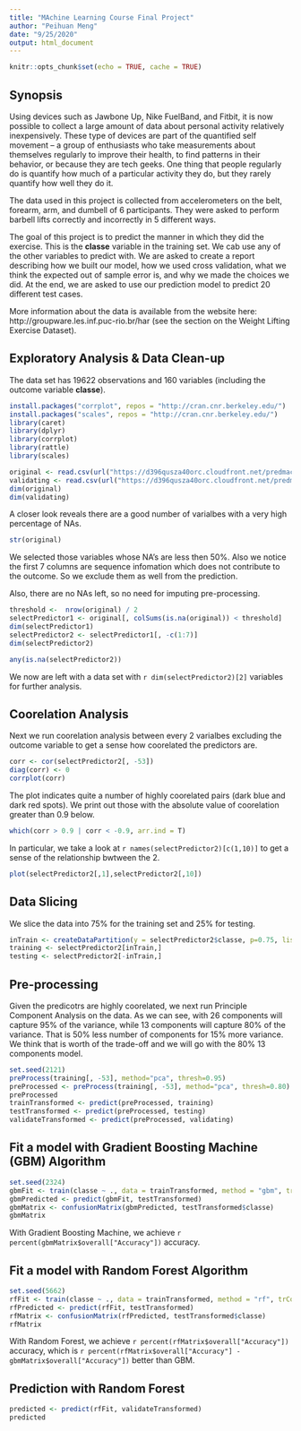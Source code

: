 ```yaml
---
title: "MAchine Learning Course Final Project"
author: "Peihuan Meng"
date: "9/25/2020"
output: html_document
---
```


```r
knitr::opts_chunk$set(echo = TRUE, cache = TRUE)
```

## Synopsis

Using devices such as Jawbone Up, Nike FuelBand, and Fitbit, it is now possible to collect a large amount of data about personal activity relatively inexpensively. These type of devices are part of the quantified self movement – a group of enthusiasts who take measurements about themselves regularly to improve their health, to find patterns in their behavior, or because they are tech geeks. One thing that people regularly do is quantify how much of a particular activity they do, but they rarely quantify how well they do it. 

The data used in this project is collected from accelerometers on the belt, forearm, arm, and dumbell of 6 participants. They were asked to perform barbell lifts correctly and incorrectly in 5 different ways. 

The goal of this project is to predict the manner in which they did the exercise. This is the **classe** variable in the training set. We cab use any of the other variables to predict with. We are asked to create a report describing how we built our model, how we used cross validation, what we think the expected out of sample error is, and why we made the choices we did. At the end, we are asked to use our prediction model to predict 20 different test cases.

More information about the data is available from the website here: http://groupware.les.inf.puc-rio.br/har (see the section on the Weight Lifting Exercise Dataset).

## Exploratory Analysis & Data Clean-up

The data set has 19622 observations and 160 variables (including the outcome variable **classe**).

```r
install.packages("corrplot", repos = "http://cran.cnr.berkeley.edu/")
install.packages("scales", repos = "http://cran.cnr.berkeley.edu/")
library(caret)
library(dplyr)
library(corrplot)
library(rattle)
library(scales)
```

```r
original <- read.csv(url("https://d396qusza40orc.cloudfront.net/predmachlearn/pml-training.csv"), na.strings=c("NA","#DIV/0!", ""), colClasses = c("classe" = "factor"))
validating <- read.csv(url("https://d396qusza40orc.cloudfront.net/predmachlearn/pml-testing.csv"), na.strings=c("NA","#DIV/0!", ""))
dim(original)
dim(validating)
```

A closer look reveals there are a good number of varialbes with a very high percentage of NAs. 

```r
str(original)
```

We selected those variables whose NA's are less then 50%. Also we notice the first 7 columns are sequence infomation which does not contribute to the outcome. So we exclude them as well from the prediction. 

Also, there are no NAs left, so no need for imputing pre-processing.

```r
threshold <-  nrow(original) / 2
selectPredictor1 <- original[, colSums(is.na(original)) < threshold]
dim(selectPredictor1)
selectPredictor2 <- selectPredictor1[, -c(1:7)]
dim(selectPredictor2)

any(is.na(selectPredictor2))
```

We now are left with a data set with `r dim(selectPredictor2)[2]` variables for further analysis.

## Coorelation Analysis

Next we run coorelation analysis between every 2 varialbes excluding the outcome variable to get a sense how coorelated the predictors are. 

```r
corr <- cor(selectPredictor2[, -53])
diag(corr) <- 0
corrplot(corr)
```

The plot indicates quite a number of highly coorelated pairs (dark blue and dark red spots). We print out those with the absolute value of coorelation greater than 0.9 below. 

```r
which(corr > 0.9 | corr < -0.9, arr.ind = T)
```

In particular, we take a look at `r names(selectPredictor2)[c(1,10)]` to get a sense of the relationship bwtween the 2.

```r
plot(selectPredictor2[,1],selectPredictor2[,10])
```

## Data Slicing

We slice the data into 75% for the training set and 25% for testing.

```r
inTrain <- createDataPartition(y = selectPredictor2$classe, p=0.75, list=FALSE)
training <- selectPredictor2[inTrain,]
testing <- selectPredictor2[-inTrain,]
```

## Pre-processing

Given the predicotrs are highly coorelated, we next run Principle Component Analysis on the data. As we can see, with 26 components will capture 95% of the variance, while 13 components will capture 80% of the variance. That is 50% less number of components for 15% more variance. We think that is worth of the trade-off and we will go with the 80% 13 components model.

```r
set.seed(2121)
preProcess(training[, -53], method="pca", thresh=0.95)
preProcessed <- preProcess(training[, -53], method="pca", thresh=0.80)
preProcessed
trainTransformed <- predict(preProcessed, training)
testTransformed <- predict(preProcessed, testing)
validateTransformed <- predict(preProcessed, validating)
```

## Fit a model with Gradient Boosting Machine (GBM) Algorithm

```r
set.seed(2324)
gbmFit <- train(classe ~ ., data = trainTransformed, method = "gbm", trControl = trainControl(method="cv", number=10, allowParallel=TRUE), verbose = FALSE)
gbmPredicted <- predict(gbmFit, testTransformed)
gbmMatrix <- confusionMatrix(gbmPredicted, testTransformed$classe)
gbmMatrix
```

With Gradient Boosting Machine, we achieve `r percent(gbmMatrix$overall["Accuracy"])` accuracy. 

## Fit a model with Random Forest Algorithm

```r
set.seed(5662)
rfFit <- train(classe ~ ., data = trainTransformed, method = "rf", trControl = trainControl(method="cv", number=10, allowParallel=TRUE), verbose = FALSE)
rfPredicted <- predict(rfFit, testTransformed)
rfMatrix <- confusionMatrix(rfPredicted, testTransformed$classe)
rfMatrix
```

With Random Forest, we achieve `r percent(rfMatrix$overall["Accuracy"])` accuracy, which is `r percent(rfMatrix$overall["Accuracy"] - gbmMatrix$overall["Accuracy"])` better than GBM.

## Prediction with Random Forest

```r
predicted <- predict(rfFit, validateTransformed)
predicted
```

